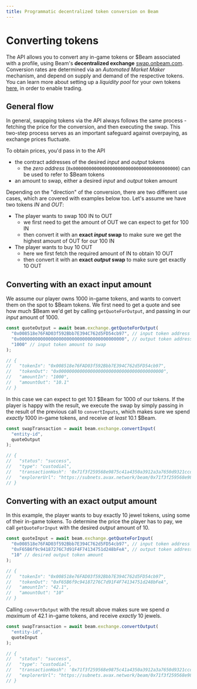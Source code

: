 ```yaml
---
title: Programmatic decentralized token conversion on Beam
---
```


# Converting tokens

The API allows you to convert any in-game tokens or $Beam associated with a profile, using Beam's **decentralized exchange** [swap.onbeam.com](https://swap.onbeam.com).
Conversion rates are determined via an _Automated Market Maker_ mechanism, and depend on supply and demand of the respective tokens.
You can learn more about setting up a _liquidity pool_ for your own tokens [here](https://docs.onbeam.com/chain/beam-ecosystem/amm#how-do-i-provide-liquidity), in order to enable trading.

## General flow

In general, swapping tokens via the API always follows the same process - fetching the price for the conversion, and then executing the swap.
This two-step process serves as an important safeguard against overpaying, as exchange prices fluctuate.

To obtain prices, you'd pass in to the API

- the contract addresses of the desired _input_ and _output_ tokens
  - the _zero address_ (`0x0000000000000000000000000000000000000000`) can be used to refer to $Beam tokens
- an amount to swap, either a desired _input_ and _output_ token amount

Depending on the "direction" of the conversion, there are two different use cases, which are covered with examples below too.
Let's assume we have two tokens _IN_ and _OUT_:

- The player wants to swap 100 IN to OUT
  - we first need to get the amount of OUT we can expect to get for 100 IN
  - then convert it with an **exact _input_ swap** to make sure we get the highest amount of OUT for our 100 IN
- The player wants to buy 10 OUT
  - here we first fetch the required amount of IN to obtain 10 OUT
  - then convert it with an **exact _output_ swap** to make sure get exactly 10 OUT

## Converting with an exact input amount

We assume our player owns 1000 in-game tokens, and wants to convert them on the spot to $Beam tokens.
We first need to get a quote and see how much $Beam we'd get by calling `getQuoteForOutput`, and passing in our _input_ amount of 1000.

```typescript
const quoteOutput = await beam.exchange.getQuoteForOutput(
  "0x008518e76FAD03f592Bbb7E394C762d5FD54cb97", // input token address
  "0x0000000000000000000000000000000000000000", // output token address, 0x0... refers to native $Beam (gas token)
  "1000" // input token amount to swap
);

// {
//   "tokenIn": "0x008518e76FAD03f592Bbb7E394C762d5FD54cb97",
//   "tokenOut": "0x0000000000000000000000000000000000000000",
//   "amountIn": "1000",
//   "amountOut": "10.1"
// }
```

In this case we can expect to get 10.1 $Beam for 1000 of our tokens.
If the player is happy with the result, we execute the swap by simply passing in the result of the previous
call to `convertInputs`, which makes sure we spend _exactly_ 1000 in-game tokens, and receive _at least_ 10.1 $Beam.

```typescript
const swapTransaction = await beam.exchange.convertInput(
  "entity-id",
  quoteOutput
);

// {
//   "status": "success",
//   "type": "custodial",
//   "transactionHash": '0x71f3f259568e9875c41a4350a3912a3a7650d9321ccd1d57641241128b4e504f',
//   "explorerUrl": "https://subnets.avax.network/beam/0x71f3f259568e9875c41a4350a3912a3a7650d9321ccd1d57641241128b4e504f"
// }
```

## Converting with an exact output amount

In this example, the player wants to buy exactly 10 jewel tokens, using some of their in-game tokens.
To determine the price the player has to pay, we call `getQuoteForInput` with the desired _output_ amount of 10.

```typescript
const quoteInput = await beam.exchange.getQuoteForInput(
  "0x008518e76FAD03f592Bbb7E394C762d5FD54cb97", // input token address
  "0xF65B6f9c94187276C7d91F4F74134751d248bFeA", // output token address, "jewel token"
  "10" // desired output token amount
);

// {
//   "tokenIn": "0x008518e76FAD03f592Bbb7E394C762d5FD54cb97",
//   "tokenOut": "0xF65B6f9c94187276C7d91F4F74134751d248bFeA",
//   "amountIn": "42.1",
//   "amountOut": "10"
// }
```

Calling `convertOutput` with the result above makes sure we spend _a maximum_ of 42.1 in-game tokens, and receive _exactly_ 10 jewels.

```typescript
const swapTransaction = await beam.exchange.convertOutput(
  "entity-id",
  quoteInput
);

// {
//   "status": "success",
//   "type": "custodial",
//   "transactionHash": '0x71f3f259568e9875c41a4350a3912a3a7650d9321ccd1d57641241128b4e504f',
//   "explorerUrl": "https://subnets.avax.network/beam/0x71f3f259568e9875c41a4350a3912a3a7650d9321ccd1d57641241128b4e504f"
// }
```
